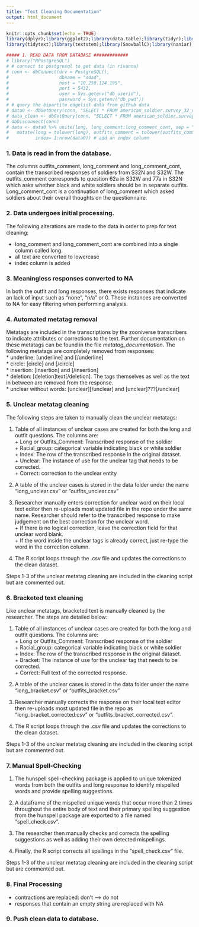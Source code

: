 ```yaml
---
title: "Text Cleaning Documentation"
output: html_document
---
```


```r
knitr::opts_chunk$set(echo = TRUE)
library(dplyr);library(ggplot2);library(data.table);library(tidyr);library(stringr)
library(tidytext);library(textstem);library(SnowballC);library(naniar);library(textclean)

```

```r
##### 1. READ DATA FROM DATABASE #############
# library("RPostgreSQL")
# # connect to postgresql to get data (in rivanna)
# conn <- dbConnect(drv = PostgreSQL(),
#                   dbname = "sdad",
#                   host = "10.250.124.195",
#                   port = 5432,
#                   user = Sys.getenv("db_userid"),
#                   password = Sys.getenv("db_pwd"))
# # query the bipartite edgelist data from github data
# data0 <- dbGetQuery(conn, "SELECT * FROM american_soldier.survey_32_combined")
# data_clean <- dbGetQuery(conn, "SELECT * FROM american_soldier.survey_32_clean")
# dbDisconnect(conn)
# data <- data0 %>% unite(long, long_comment:long_comment_cont, sep = " ", na.rm = TRUE) %>% # first unite the long response and it's continued text 
#   mutate(long = tolower(long), outfits_comment = tolower(outfits_comment),  # make entire text lowercase 
#          index= 1:nrow(data0)) # add an index column
```

### 1. Data is read in from the database.
The columns outfits_comment, long_comment and long_comment_cont, contain the transcribed responses of soldiers from S32N and S32W. The outfits_comment corresponds to question 62a in S32W and 77a in S32N which asks whether black and white soldiers should be in separate outfits. Long_comment_cont is a continuation of long_comment which asked soldiers about their overall thoughts on the questionnaire.


### 2. Data undergoes initial processing.
The following alterations are made to the data in order to prep for text cleaning:   

* long_comment and long_comment_cont are combined into a single column called long.    
* all text are converted to lowercase   
* index column is added   


### 3. Meaningless responses converted to NA

In both the outfit and long responses, there exists responses that indicate an lack of input such as  "none", "n/a" or 0. These instances are converted to NA for easy filtering when performing analysis.    


### 4. Automated metatag removal
Metatags are included in the transcriptions by the zooniverse transcribers to indicate attributes or corrections to the text. Further documentation on these metatags can be found in the file *metatag_documentation*.
The following metatags are completely removed from responses:    
* underline: [underline] and [/underline]  
* circle: [circle] and [/circle]      
* insertion: [insertion] and [/insertion]    
* deletion: [deletion]text[/deletion]. The tags themselves as well as the text in between are removed from the response.  
* unclear without words: [unclear][/unclear] and [unclear]???[/unclear]



### 5. Unclear metatag cleaning   

The following steps are taken to manually clean the unclear metatags:  

1.	Table of all instances of unclear cases are created for both the long and outfit questions. The columns are:  
        +	Long or Outfits_Comment: Transcribed response of the soldier  
        + Racial_group: categorical variable indicating black or white soldier  
        + Index: The row of the transcribed response in the original dataset.  
        + Unclear: The instance of use for the unclear tag that needs to be corrected.  
        + Correct: correction to the unclear entity  
      
2.	A table of the unclear cases is stored in the data folder under the name “long_unclear.csv” or “outfits_unclear.csv”

3.	Researcher manually enters correction for unclear word on their local text editor then re-uploads most updated file in the repo under the same name. Researcher should refer to the transcribed response to make judgement on the best correction for the unclear word.        
        +	 If there is no logical correction, leave the correction field for that unclear word blank.     
        +  If the word inside the unclear tags is already correct, just re-type the word in the correction column.   
4.	The R script loops through the .csv file and updates the corrections to the clean dataset.     

Steps 1-3 of the unclear metatag cleaning are included in the cleaning script but are commented out.   


### 6. Bracketed text cleaning
Like unclear metatags, bracketed text is manually cleaned by the researcher. The steps are detailed below: 

1.	Table of all instances of unclear cases are created for both the long and outfit questions. The columns are:  
        +	 Long or Outfits_Comment: Transcribed response of the soldier   
        +  Racial_group: categorical variable indicating black or white soldier   
        +  Index: The row of the transcribed response in the original dataset.   
        +  Bracket: The instance of use for the unclear tag that needs to be corrected.   
        +	 Correct: Full text of the corrected response.   
2.	A table of the unclear cases is stored in the data folder under the name “long_bracket.csv” or “outfits_bracket.csv” 

3.	Researcher manually corrects the response on their local text editor then re-uploads most updated file in the repo as "long_bracket_corrected.csv" or "outfits_bracket_corrected.csv".

4.	The R script loops through the .csv file and updates the corrections to the clean dataset.     

Steps 1-3 of the unclear metatag cleaning are included in the cleaning script but are commented out.  

### 7. Manual Spell-Checking   

1. The hunspell spell-checking package is applied to unique tokenized words from both the outfits and long response to identify mispelled words and provide spelling suggestions. 

2. A dataframe of the mispelled unique words that occur more than 2 times throughout the entire body of text and their primary spelling suggestion from the hunspell package are exported to a file named "spell_check.csv". 

3. The researcher then manually checks and corrects the spelling suggestions as well as adding their own detected mispellings. 

4. Finally, the R script corrects all spellings in the "spell_check.csv" file.

Steps 1-3 of the unclear metatag cleaning are included in the cleaning script but are commented out.  


### 8. Final Processing
* contractions are replaced: don't --> do not
* responses that contain an empty string are replaced with NA

### 9. Push clean data to database.
